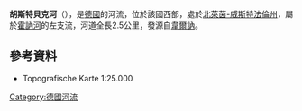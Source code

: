 {{Coord|51.6749|N|7.6374|E|display=title}}

'''胡斯特貝克河'''（{{lang-de|Hustebecke}}），是[[德國|德國]]的河流，位於該國西部，處於[[北萊茵-威斯特法倫州|北萊茵-威斯特法倫州]]，屬於[[霍訥河|霍訥河]]的左支流，河道全長2.5公里，發源自[[韋爾訥|韋爾訥]]。

==參考資料==
* Topografische Karte 1:25.000

{{Germany-geo-stub}}
[[Category:德國河流|Category:德國河流]]